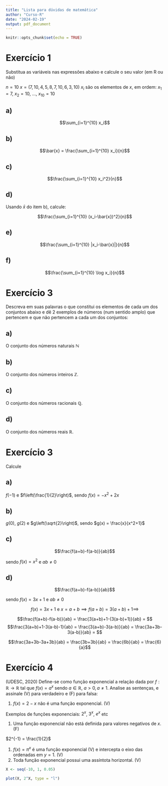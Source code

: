 ```yaml
---
title: "Lista para dúvidas de matemática"
author: "Curso-R"
date: "2024-02-19"
output: pdf_document
---
```


```r
knitr::opts_chunk$set(echo = TRUE)
```

# Exercício 1

Substitua as variáveis nas expressões abaixo e calcule o seu valor (em R ou não)

$n=10$ $x = (7, 10, 4, 5, 8, 7, 10, 6, 3, 10)$ $x_i$ são os elementos de $x$, em ordem: $x_1 = 7$, $x_2 = 10$, ..., $x_10 = 10$

## a)

$$\sum_{i=1}^{10} x_i$$

## b)

$$\bar{x} = \frac{\sum_{i=1}^{10} x_i}{n}$$

## c)

$$\frac{\sum_{i=1}^{10} x_i^2}{n}$$

## d)

Usando $\bar{x}$ do item b), calcule:

$$\frac{\sum_{i=1}^{10} (x_i-\bar{x})^2}{n}$$

## e)

$$\frac{\sum_{i=1}^{10} |x_i-\bar{x}|}{n}$$

## f)

$$\frac{\sum_{i=1}^{10} \log x_i}{n}$$

# Exercício 3

Descreva em suas palavras o que constitui os elementos de cada um dos conjuntos abaixo e dê 2 exemplos de números (num sentido amplo) que pertencem e que não pertencem a cada um dos conjuntos:

## a)

O conjunto dos números naturais $\mathbb{N}$

## b)

O conjunto dos números inteiros $\mathbb{Z}$.

## c)

O conjunto dos números racionais $\mathbb{Q}$.

## d)

O conjunto dos números reais $\mathbb{R}$.

# Exercício 3

Calcule

## a)

$f(-1)$ e $f\left(\frac{1}{2}\right)$, sendo $f(x) = -x^2+2x$

## b)

$g(0)$, $g(2)$ e $g\left(\sqrt{2}\right)$, sendo $g(x) = \frac{x}{x^2+1}$

## c)

$$\frac{f(a+b)-f(a-b)}{ab}$$

sendo $f(x) = x^2$ e $ab \neq 0$

## d)

$$\frac{f(a+b)-f(a-b)}{ab}$$

sendo $f(x) = 3x+1$ e $ab \neq 0$

$$f(x) = 3x+1 \text{ e }x=a+b \implies f(a+b) = 3(a+b)+1 \implies$$

$$\frac{f(a+b)-f(a-b)}{ab} = \frac{3(a+b)+1-(3(a-b)+1)}{ab} = $$ $$\frac{3(a+b)+1-3(a-b)-1}{ab} = \frac{3(a+b)-3(a-b)}{ab} = \frac{3a+3b-3(a-b)}{ab} = $$

$$\frac{3a+3b-3a+3b}{ab} = \frac{3b+3b}{ab} = \frac{6b}{ab} = \frac{6}{a}$$

# Exercício 4

(UDESC, 2020) Define-se como função exponencial a relação dada por $f: \mathbb{R} \rightarrow \mathbb{R}$ tal que $f(x) = a^x$ sendo $a \in \mathbb{R}$, $a>0, a\neq1$. Analise as sentenças, e assinale (V) para verdadeiro e (F) para falsa:

1.  $f(x) = 2-x$ não é uma função exponencial. (V)

Exemplos de funções exponenciais: $2^x$, $3^x$, $e^x$ etc

1.  Uma função exponencial não está definida para valores negativos de $x$. (F)

$2^{-1} = \frac{1}{2}$

1.  $f(x) = \pi^x$ é uma função exponencial (V) e intercepta o eixo das ordenadas em $y = 1$. (V)
2.  Toda função exponencial possui uma assíntota horizontal. (V)

```r
X <- seq(-10, 1, 0.05)

plot(X, 2^X, type = "l")
```

